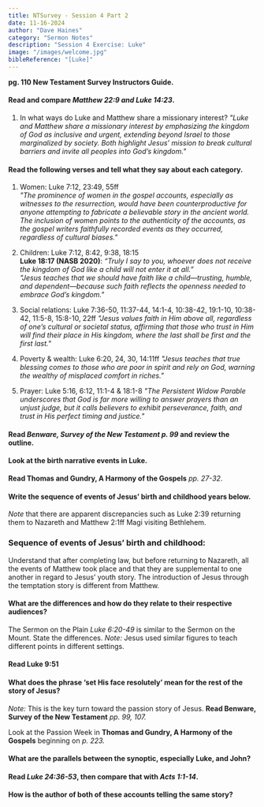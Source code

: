 ```yaml
---
title: NTSurvey - Session 4 Part 2
date: 11-16-2024
author: "Dave Haines"
category: "Sermon Notes"
description: "Session 4 Exercise: Luke"
image: "/images/welcome.jpg"
bibleReference: "[Luke]"
---
```


**pg. 110 New Testament Survey Instructors Guide.**

#### Read and compare *Matthew 22:9 and Luke 14:23*.
1. In what ways do Luke and Matthew share a missionary interest?
*"Luke and Matthew share a missionary interest by emphasizing the kingdom of God as inclusive and urgent, extending beyond Israel to those marginalized by society. Both highlight Jesus’ mission to break cultural barriers and invite all peoples into God’s kingdom."*

#### Read the following verses and tell what they say about each category. 
1. Women: Luke 7:12, 23:49, 55ff  
*"The prominence of women in the gospel accounts, especially as witnesses to the resurrection, would have been counterproductive for anyone attempting to fabricate a believable story in the ancient world. The inclusion of women points to the authenticity of the accounts, as the gospel writers faithfully recorded events as they occurred, regardless of cultural biases."*  

2. Children: Luke 7:12, 8:42, 9:38, 18:15  
**Luke 18:17 (NASB 2020)**:  *“Truly I say to you, whoever does not receive the kingdom of God like a child will not enter it at all.”*  
*"Jesus teaches that we should have faith like a child—trusting, humble, and dependent—because such faith reflects the openness needed to embrace God’s kingdom."*

3. Social relations: Luke 7:36-50, 11:37-44, 14:1-4, 10:38-42, 19:1-10, 10:38-42, 11:5-8, 15:8-10, 22ff
*"Jesus values faith in Him above all, regardless of one’s cultural or societal status, affirming that those who trust in Him will find their place in His kingdom, where the last shall be first and the first last."*  

4. Poverty & wealth: Luke 6:20, 24, 30, 14:11ff
*"Jesus teaches that true blessing comes to those who are poor in spirit and rely on God, warning the wealthy of misplaced comfort in riches."*

5. Prayer: Luke 5:16, 6:12, 11:1-4 & 18:1-8
*"The Persistent Widow Parable underscores that God is far more willing to answer prayers than an unjust judge, but it calls believers to exhibit perseverance, faith, and trust in His perfect timing and justice."*

#### Read *Benware, Survey of the New Testament p. 99* and review the outline.  

#### Look at the birth narrative events in Luke.
**Read Thomas and Gundry, A Harmony of the Gospels** *pp. 27-32*.

#### Write the sequence of events of Jesus’ birth and childhood years below.  
*Note* that there are apparent discrepancies such as Luke 2:39 returning them to Nazareth and Matthew 2:1ff Magi visiting Bethlehem.  

### Sequence of events of Jesus’ birth and childhood:
Understand that after completing law, but before returning to Nazareth, all the events of Matthew took place and that they are supplemental to one another in regard to Jesus’ youth story. The introduction of Jesus through the temptation story is different from Matthew.

#### What are the differences and how do they relate to their respective audiences?
The Sermon on the Plain *Luke 6:20-49* is similar to the Sermon on the Mount. State the differences. 
*Note:* Jesus used similar figures to teach different points in different settings.  

#### Read Luke 9:51
#### What does the phrase ‘set His face resolutely’ mean for the rest of the story of Jesus?
*Note:* This is the key turn toward the passion story of Jesus. **Read Benware, Survey of the New Testament** *pp. 99, 107.*


Look at the Passion Week in **Thomas and Gundry, A Harmony of the Gospels**
beginning on *p. 223.*  
#### What are the parallels between the synoptic, especially Luke, and John?  

#### Read *Luke 24:36-53*, then compare that with *Acts 1:1-14*.
#### How is the author of both of these accounts telling the same story?